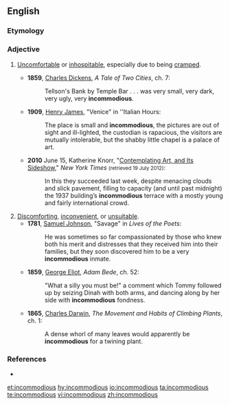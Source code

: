 ==English==

===Etymology===
{{prefix|in|commodious}}

===Adjective===
{{en-adj}}

# {{context|of a place occupied by people|lang=en}} [[uncomfortable|Uncomfortable]] or [[inhospitable]], especially due to being [[cramped]].
#* '''1859''', [[w:Charles Dickens|Charles Dickens]], ''A Tale of Two Cities'', ch. 7:
#*: Tellson's Bank by Temple Bar . . . was very small, very dark, very ugly, very '''incommodious'''.
#* '''1909''', [[w:Henry James|Henry James]], "Venice" in ''Italian Hours:
#*: The place is small and '''incommodious''', the pictures are out of sight and ill-lighted, the custodian is rapacious, the visitors are mutually intolerable, but the shabby little chapel is a palace of art.
#* '''2010''' June 15, Katherine Knorr, "[http://www.nytimes.com/2010/06/16/arts/16iht-dynasty.html Contemplating Art, and Its Sideshow]," ''New York Times'' <small>(retrieved 19 July 2012)</small>:
#*: In this they succeeded last week, despite menacing clouds and slick pavement, filling to capacity (and until past midnight) the 1937 building’s '''incommodious''' terrace with a mostly young and fairly international crowd.
# [[discomfort|Discomforting]], [[inconvenient]], or [[unsuitable]].
#* '''1781''', [[w:Samuel Johnson|Samuel Johnson]], "Savage" in ''Lives of the Poets'':
#*: He was sometimes so far compassionated by those who knew both his merit and distresses that they received him into their families, but they soon discovered him to be a very '''incommodious''' inmate.
#* '''1859''', [[w:George Eliot|George Eliot]], ''Adam Bede'', ch. 52:
#*: "What a silly you must be!" a comment which Tommy followed up by seizing Dinah with both arms, and dancing along by her side with '''incommodious''' fondness.
#* '''1865''', [[w:Charles Darwin|Charles Darwin]], ''The Movement and Habits of Climbing Plants'', ch. 1:
#*: A dense whorl of many leaves would apparently be '''incommodious''' for a twining plant.

===References===
* {{R:OneLook}}

[[et:incommodious]]
[[hy:incommodious]]
[[io:incommodious]]
[[ta:incommodious]]
[[te:incommodious]]
[[vi:incommodious]]
[[zh:incommodious]]
